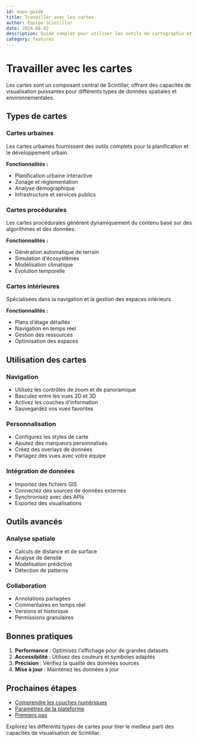 ```yaml
---
id: maps-guide
title: Travailler avec les cartes
author: Équipe Scintillar
date: 2024-08-02
description: Guide complet pour utiliser les outils de cartographie et de visualisation de Scintillar.
category: features
---
```


# Travailler avec les cartes

Les cartes sont un composant central de Scintillar, offrant des capacités de visualisation puissantes pour différents types de données spatiales et environnementales.

## Types de cartes

### Cartes urbaines
Les cartes urbaines fournissent des outils complets pour la planification et le développement urbain.

**Fonctionnalités :**
- Planification urbaine interactive
- Zonage et réglementation
- Analyse démographique
- Infrastructure et services publics

### Cartes procédurales
Les cartes procédurales génèrent dynamiquement du contenu basé sur des algorithmes et des données.

**Fonctionnalités :**
- Génération automatique de terrain
- Simulation d'écosystèmes
- Modélisation climatique
- Évolution temporelle

### Cartes intérieures
Spécialisées dans la navigation et la gestion des espaces intérieurs.

**Fonctionnalités :**
- Plans d'étage détaillés
- Navigation en temps réel
- Gestion des ressources
- Optimisation des espaces

## Utilisation des cartes

### Navigation
- Utilisez les contrôles de zoom et de panoramique
- Basculez entre les vues 2D et 3D
- Activez les couches d'information
- Sauvegardez vos vues favorites

### Personnalisation
- Configurez les styles de carte
- Ajoutez des marqueurs personnalisés
- Créez des overlays de données
- Partagez des vues avec votre équipe

### Intégration de données
- Importez des fichiers GIS
- Connectez des sources de données externes
- Synchronisez avec des APIs
- Exportez des visualisations

## Outils avancés

### Analyse spatiale
- Calculs de distance et de surface
- Analyse de densité
- Modélisation prédictive
- Détection de patterns

### Collaboration
- Annotations partagées
- Commentaires en temps réel
- Versions et historique
- Permissions granulaires

## Bonnes pratiques

1. **Performance** : Optimisez l'affichage pour de grandes datasets
2. **Accessibilité** : Utilisez des couleurs et symboles adaptés
3. **Précision** : Vérifiez la qualité des données sources
4. **Mise à jour** : Maintenez les données à jour

## Prochaines étapes

- [Comprendre les couches numériques](/docs/digital-layers)
- [Paramètres de la plateforme](/docs/settings-guide)
- [Premiers pas](/docs/getting-started)

Explorez les différents types de cartes pour tirer le meilleur parti des capacités de visualisation de Scintillar.